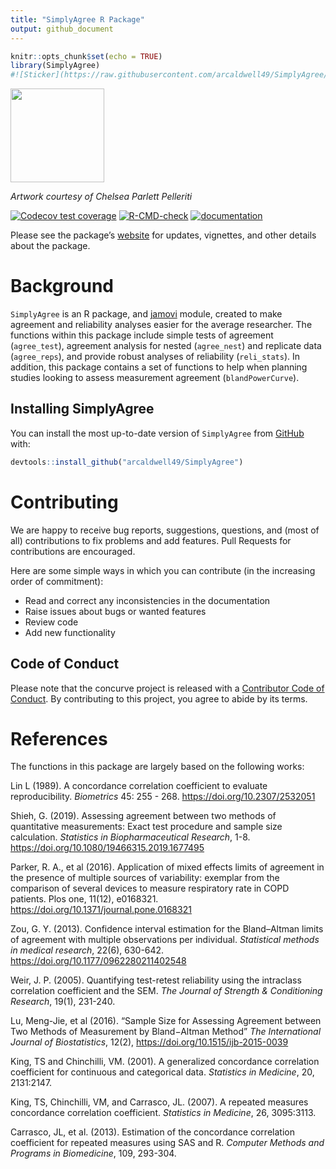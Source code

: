 ```yaml
---
title: "SimplyAgree R Package"
output: github_document
---
```


```r
knitr::opts_chunk$set(echo = TRUE)
library(SimplyAgree)
#![Sticker](https://raw.githubusercontent.com/arcaldwell49/SimplyAgree/master/images/sticker.png)
```


<img src="https://raw.githubusercontent.com/arcaldwell49/SimplyAgree/master/images/sticker.png" width="150" height="150" />

*Artwork courtesy of Chelsea Parlett Pelleriti*

<!-- badges: start -->
[![Codecov test coverage](https://codecov.io/gh/arcaldwell49/SimplyAgree/branch/master/graph/badge.svg)](https://app.codecov.io/gh/arcaldwell49/SimplyAgree?branch=master)
[![R-CMD-check](https://github.com/arcaldwell49/SimplyAgree/workflows/R-CMD-check/badge.svg)](https://github.com/arcaldwell49/SimplyAgree/actions)
[![documentation](https://img.shields.io/badge/website-active-blue)](https://aaroncaldwell.us/SimplyAgree/)
<!-- badges: end -->

Please see the package's [website](https://aaroncaldwell.us/SimplyAgree/) for updates, vignettes, and other details about the package.

# Background

`SimplyAgree` is an R package, and [jamovi](https://www.jamovi.org/) module, created to make agreement and reliability analyses easier for the average researcher. The functions within this package include simple tests of agreement (`agree_test`), agreement analysis for nested (`agree_nest`) and replicate data (`agree_reps`), and provide robust analyses of reliability (`reli_stats`). In addition, this package contains a set of functions to help when planning studies looking to assess measurement agreement (`blandPowerCurve`).

## Installing SimplyAgree

You can install the most up-to-date version of `SimplyAgree` from
[GitHub](https://github.com/arcaldwell49/SimplyAgree) with:

``` r
devtools::install_github("arcaldwell49/SimplyAgree")
```

# Contributing

We are happy to receive bug reports, suggestions, questions, and (most
of all) contributions to fix problems and add features. Pull Requests
for contributions are encouraged.

Here are some simple ways in which you can contribute (in the increasing
order of commitment):

-   Read and correct any inconsistencies in the documentation
-   Raise issues about bugs or wanted features
-   Review code
-   Add new functionality


## Code of Conduct

Please note that the concurve project is released with a [Contributor
Code of
Conduct](https://aaroncaldwell.us/SimplyAgree/CODE_OF_CONDUCT.html). By
contributing to this project, you agree to abide by its terms.

# References

The functions in this package are largely based on the following works:

Lin L (1989). A concordance correlation coefficient to evaluate reproducibility. *Biometrics* 45: 255 - 268. <https://doi.org/10.2307/2532051>

Shieh, G. (2019). Assessing agreement between two methods of quantitative measurements: Exact test procedure and sample size calculation. *Statistics in Biopharmaceutical Research*, 1-8. <https://doi.org/10.1080/19466315.2019.1677495>

Parker, R. A., et al (2016). Application of mixed effects limits of agreement in the presence of multiple sources of variability: exemplar from the comparison of several devices to measure respiratory rate in COPD patients. Plos one, 11(12), e0168321. <https://doi.org/10.1371/journal.pone.0168321>

Zou, G. Y. (2013). Confidence interval estimation for the Bland–Altman limits of agreement with multiple observations per individual. *Statistical methods in medical research*, 22(6), 630-642. <https://doi.org/10.1177/0962280211402548>

Weir, J. P. (2005). Quantifying test-retest reliability using the intraclass correlation coefficient and the SEM. *The Journal of Strength & Conditioning Research*, 19(1), 231-240.

Lu, Meng-Jie, et al (2016). "Sample Size for Assessing Agreement between Two Methods of Measurement by Bland−Altman Method" *The International Journal of Biostatistics*, 12(2),  <https://doi.org/10.1515/ijb-2015-0039>

King, TS and Chinchilli, VM. (2001). A generalized concordance correlation coefficient for continuous and categorical data. *Statistics in Medicine*, 20, 2131:2147.

King, TS, Chinchilli, VM, and Carrasco, JL. (2007). A repeated measures concordance correlation coefficient. *Statistics in Medicine*, 26, 3095:3113.

Carrasco, JL, et al. (2013). Estimation of the concordance correlation coefficient for repeated measures using SAS and R. *Computer Methods and Programs in Biomedicine*, 109, 293-304.
